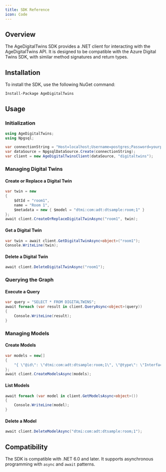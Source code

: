 ```yaml
---
title: SDK Reference
icon: Code
---
```


## Overview

The AgeDigitalTwins SDK provides a .NET client for interacting with the AgeDigitalTwins API. It is designed to be compatible with the Azure Digital Twins SDK, with similar method signatures and return types.

## Installation

To install the SDK, use the following NuGet command:

```bash
Install-Package AgeDigitalTwins
```

## Usage

### Initialization

```csharp
using AgeDigitalTwins;
using Npgsql;

var connectionString = "Host=localhost;Username=postgres;Password=yourpassword;Database=agedb";
var dataSource = NpgsqlDataSource.Create(connectionString);
var client = new AgeDigitalTwinsClient(dataSource, "digitaltwins");
```

### Managing Digital Twins

#### Create or Replace a Digital Twin

```csharp
var twin = new
{
    $dtId = "room1",
    name = "Room 1",
    $metadata = new { $model = "dtmi:com:adt:dtsample:room;1" }
};
await client.CreateOrReplaceDigitalTwinAsync("room1", twin);
```

#### Get a Digital Twin

```csharp
var twin = await client.GetDigitalTwinAsync<object>("room1");
Console.WriteLine(twin);
```

#### Delete a Digital Twin

```csharp
await client.DeleteDigitalTwinAsync("room1");
```

### Querying the Graph

#### Execute a Query

```csharp
var query = "SELECT * FROM DIGITALTWINS";
await foreach (var result in client.QueryAsync<object>(query))
{
    Console.WriteLine(result);
}
```

### Managing Models

#### Create Models

```csharp
var models = new[]
{
    "{ \"@id\": \"dtmi:com:adt:dtsample:room;1\", \"@type\": \"Interface\", \"displayName\": \"Room\" }"
};
await client.CreateModelsAsync(models);
```

#### List Models

```csharp
await foreach (var model in client.GetModelsAsync<object>())
{
    Console.WriteLine(model);
}
```

#### Delete a Model

```csharp
await client.DeleteModelAsync("dtmi:com:adt:dtsample:room;1");
```

## Compatibility

The SDK is compatible with .NET 6.0 and later. It supports asynchronous programming with `async` and `await` patterns.
